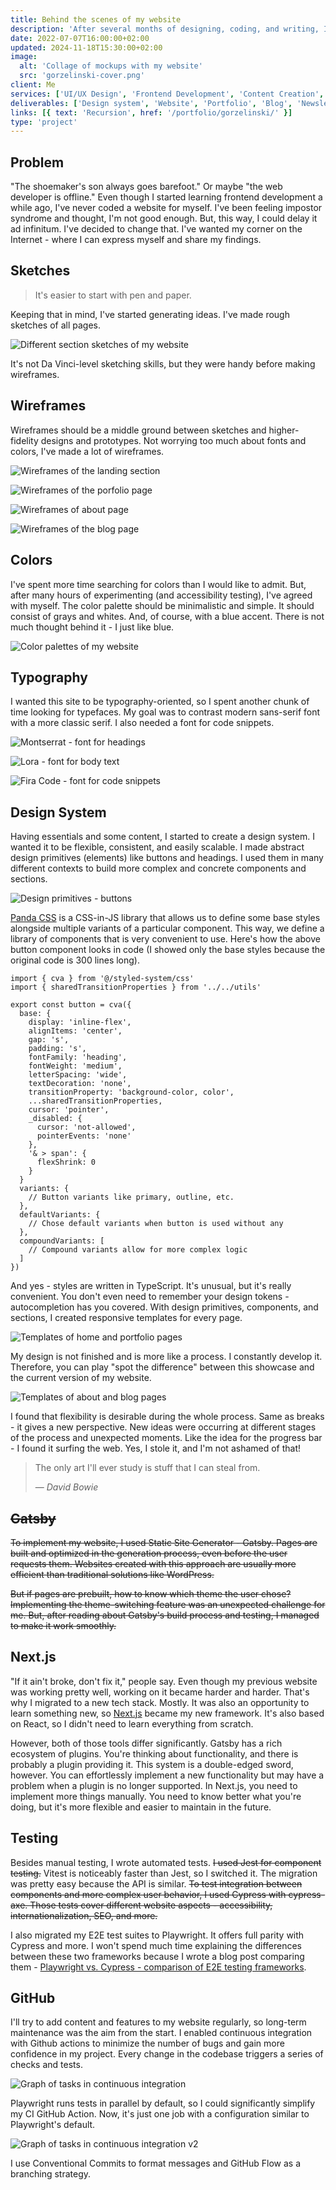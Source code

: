 ```yaml
---
title: Behind the scenes of my website
description: 'After several months of designing, coding, and writing, I have finally published my website.'
date: 2022-07-07T16:00:00+02:00
updated: 2024-11-18T15:30:00+02:00
image:
  alt: 'Collage of mockups with my website'
  src: 'gorzelinski-cover.png'
client: Me
services: ['UI/UX Design', 'Frontend Development', 'Content Creation', 'DevOps']
deliverables: ['Design system', 'Website', 'Portfolio', 'Blog', 'Newsletter']
links: [{ text: 'Recursion', href: '/portfolio/gorzelinski/' }]
type: 'project'
---
```


## Problem

"The shoemaker's son always goes barefoot." Or maybe "the web developer is offline." Even though I started learning frontend development a while ago, I've never coded a website for myself. I've been feeling impostor syndrome and thought, I'm not good enough. But, this way, I could delay it ad infinitum. I've decided to change that. I've wanted my corner on the Internet - where I can express myself and share my findings.

## Sketches

> It's easier to start with pen and paper.

Keeping that in mind, I've started generating ideas. I've made rough sketches of all pages.

![Different section sketches of my website](sketches.png)

It's not Da Vinci-level sketching skills, but they were handy before making wireframes.

## Wireframes

Wireframes should be a middle ground between sketches and higher-fidelity designs and prototypes. Not worrying too much about fonts and colors, I've made a lot of wireframes.

![Wireframes of the landing section](wireframes-landing.png)

![Wireframes of the porfolio page](wireframes-portfolio.png)

![Wireframes of about page](wireframes-about.png)

![Wireframes of the blog page](wireframes-blog.png)

## Colors

I've spent more time searching for colors than I would like to admit. But, after many hours of experimenting (and accessibility testing), I've agreed with myself. The color palette should be minimalistic and simple. It should consist of grays and whites. And, of course, with a blue accent. There is not much thought behind it - I just like blue.

![Color palettes of my website](colors.png)

## Typography

I wanted this site to be typography-oriented, so I spent another chunk of time looking for typefaces. My goal was to contrast modern sans-serif font with a more classic serif. I also needed a font for code snippets.

![Montserrat - font for headings](montserrat.png)

![Lora - font for body text](lora.png)

![Fira Code - font for code snippets](fira-code.png)

## Design System

Having essentials and some content, I started to create a design system. I wanted it to be flexible, consistent, and easily scalable. I made abstract design primitives (elements) like buttons and headings. I used them in many different contexts to build more complex and concrete components and sections.

![Design primitives - buttons](buttons.png)

[Panda CSS](https://panda-css.com/) is a CSS-in-JS library that allows us to define some base styles alongside multiple variants of a particular component. This way, we define a library of components that is very convenient to use. Here's how the above button component looks in code (I showed only the base styles because the original code is 300 lines long).

```tsx title="Defining a recipie for a button in Panda CSS"
import { cva } from '@/styled-system/css'
import { sharedTransitionProperties } from '../../utils'

export const button = cva({
  base: {
    display: 'inline-flex',
    alignItems: 'center',
    gap: 's',
    padding: 's',
    fontFamily: 'heading',
    fontWeight: 'medium',
    letterSpacing: 'wide',
    textDecoration: 'none',
    transitionProperty: 'background-color, color',
    ...sharedTransitionProperties,
    cursor: 'pointer',
    _disabled: {
      cursor: 'not-allowed',
      pointerEvents: 'none'
    },
    '& > span': {
      flexShrink: 0
    }
  }
  variants: {
    // Button variants like primary, outline, etc.
  },
  defaultVariants: {
    // Chose default variants when button is used without any
  },
  compoundVariants: [
    // Compound variants allow for more complex logic
  ]
})
```

And yes - styles are written in TypeScript. It's unusual, but it's really convenient. You don't even need to remember your design tokens - autocompletion has you covered.
With design primitives, components, and sections, I created responsive templates for every page.

![Templates of home and portfolio pages](templates-home-portfolio.png)

My design is not finished and is more like a process. I constantly develop it. Therefore, you can play "spot the difference" between this showcase and the current version of my website.

![Templates of about and blog pages](templates-about-blog.png)

I found that flexibility is desirable during the whole process. Same as breaks - it gives a new perspective. New ideas were occurring at different stages of the process and unexpected moments. Like the idea for the progress bar - I found it surfing the web. Yes, I stole it, and I'm not ashamed of that!

> The only art I'll ever study is stuff that I can steal from.
>
> &mdash;<cite> David Bowie</cite>

## ~~Gatsby~~

~~To implement my website, I used Static Site Generator - Gatsby. Pages are built and optimized in the generation process, even before the user requests them. Websites created with this approach are usually more efficient than traditional solutions like WordPress.~~

~~But if pages are prebuilt, how to know which theme the user chose? Implementing the theme-switching feature was an unexpected challenge for me. But, after reading about Gatsby's build process and testing, I managed to make it work smoothly.~~

## Next.js

"If it ain't broke, don't fix it," people say. Even though my previous website was working pretty well, working on it became harder and harder. That's why I migrated to a new tech stack. Mostly. It was also an opportunity to learn something new, so [Next.js](/blog/next-js-overview-in-1000-words/) became my new framework. It's also based on React, so I didn't need to learn everything from scratch.

However, both of those tools differ significantly. Gatsby has a rich ecosystem of plugins. You're thinking about functionality, and there is probably a plugin providing it. This system is a double-edged sword, however. You can effortlessly implement a new functionality but may have a problem when a plugin is no longer supported. In Next.js, you need to implement more things manually. You need to know better what you're doing, but it's more flexible and easier to maintain in the future.

## Testing

Besides manual testing, I wrote automated tests. ~~I used Jest for component testing.~~ Vitest is noticeably faster than Jest, so I switched it. The migration was pretty easy because the API is similar. ~~To test integration between components and more complex user behavior, I used Cypress with cypress-axe. Those tests cover different website aspects - accessibility, internationalization, SEO, and more.~~

I also migrated my E2E test suites to Playwright. It offers full parity with Cypress and more. I won't spend much time explaining the differences between these two frameworks because I wrote a blog post comparing them - [Playwright vs. Cypress - comparison of E2E testing frameworks](/blog/playwright-vs-cypress-comparison-of-e2e-testing-frameworks/).

## GitHub

I'll try to add content and features to my website regularly, so long-term maintenance was the aim from the start. I enabled continuous integration with Github actions to minimize the number of bugs and gain more confidence in my project. Every change in the codebase triggers a series of checks and tests.

![Graph of tasks in continuous integration](ci.png)

Playwright runs tests in parallel by default, so I could significantly simplify my CI GitHub Action. Now, it's just one job with a configuration similar to Playwright's default.

![Graph of tasks in continuous integration v2](ci-v2.png)

I use Conventional Commits to format messages and GitHub Flow as a branching strategy.
